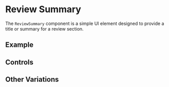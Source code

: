 
<Meta of={ReviewSummaryStories}/>

# Review Summary

The `ReviewSummary` component is a simple UI element designed to provide a title or summary for a review section.

## Example

<Story name="Default" of={ReviewSummaryStories.Default} />

## Controls

<Controls />

## Other Variations

<Stories />
